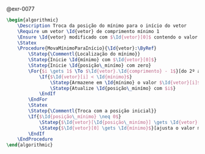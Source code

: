 <!-- Movimentação do mínimo para início do vetor -->
::: {#sol-0077}
@exr-0077


```latex {.pseudocode}
\begin{algorithmic}
    \Description Troca da posição do mínimo para o início do vetor
    \Require um vetor \Id{vetor} de comprimento mínimo 1
    \Ensure \Id{vetor} modificado com $\Id{vetor}[0]$ contendo o valor mínimo
    \Statex    
    \Procedure{MovaMínimoParaInício}{\Id{vetor}:\ByRef}
        \Statep{\Commentl{Localização do mínimo}}
        \Statep{Inicie \Id{mínimo} com $\Id{vetor}[0]$}
        \Statep{Inicie \Id{posição\_minímo} com zero}
        \For{$i \gets 1$ \To $\Id{vetor}.\Id{comprimento} - 1$}[do 2º ao último]
            \If{$\Id{vetor}[i] < \Id{mínimo}$}
                \Statep{Armazene em \Id{mínimo} o valor $\Id{vetor}[i]$}
                \Statep{Atualize \Id{posição\_minímo} com $i$}
            \EndIf
        \EndFor
        \Statex
        \Statep{\Commentl{Troca com a posição inicial}}
        \If{$\Id{posição\_mínimo} \neq 0$}
            \Statep{$\Id{vetor}[\Id{posição\_minímo}] \gets \Id{vetor}[0]$}[preserva o valor $\Id{vetor}[0]$ original]
            \Statep{$\Id{vetor}[0] \gets \Id{mínimo}$}[ajusta o valor mínimo para o início]
        \EndIf
    \EndProcedure
\end{algorithmic}
```
:::